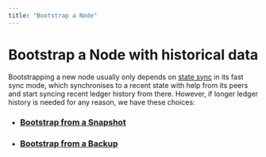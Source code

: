 ```yaml
---
title: "Bootstrap a Node"
---
```


# Bootstrap a Node with historical data

Bootstrapping a new node usually only depends on [state sync](./configure/state-sync.mdx) in its fast sync mode, which synchronises to a recent state with help from its peers and start syncing recent ledger history from there. However, if longer ledger history is needed for any reason, we have these choices:

- ### [Bootstrap from a Snapshot](./bootstrap-fullnode/bootstrap-fullnode.mdx)
- ### [Bootstrap from a Backup](./bootstrap-fullnode/aptos-db-restore.mdx)
